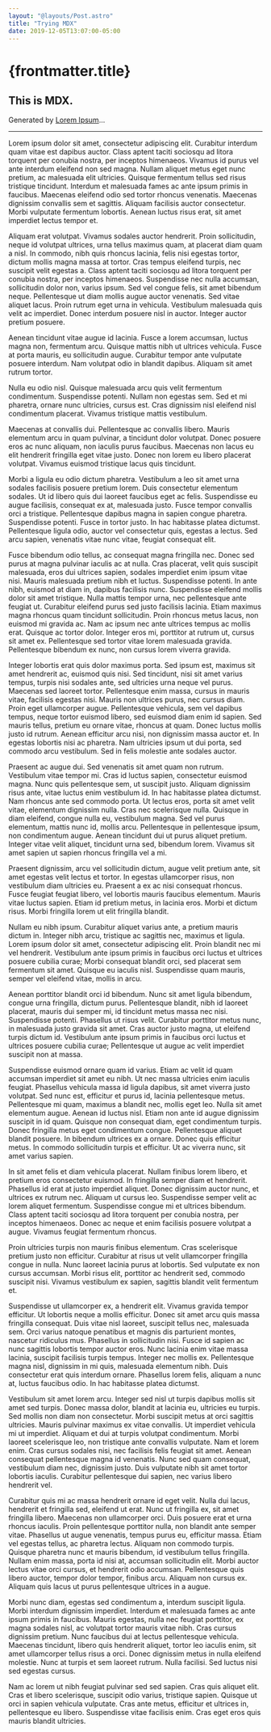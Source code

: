 ```yaml
---
layout: "@layouts/Post.astro"
title: "Trying MDX"
date: 2019-12-05T13:07:00-05:00
---
```


# {frontmatter.title}

## This is MDX.

Generated by [Lorem Ipsum](https://www.lipsum.com)...

----

Lorem ipsum dolor sit amet, consectetur adipiscing elit. Curabitur interdum quam vitae est dapibus auctor. Class aptent taciti sociosqu ad litora torquent per conubia nostra, per inceptos himenaeos. Vivamus id purus vel ante interdum eleifend non sed magna. Nullam aliquet metus eget nunc pretium, ac malesuada elit ultricies. Quisque fermentum tellus sed risus tristique tincidunt. Interdum et malesuada fames ac ante ipsum primis in faucibus. Maecenas eleifend odio sed tortor rhoncus venenatis. Maecenas dignissim convallis sem et sagittis. Aliquam facilisis auctor consectetur. Morbi vulputate fermentum lobortis. Aenean luctus risus erat, sit amet imperdiet lectus tempor et.

Aliquam erat volutpat. Vivamus sodales auctor hendrerit. Proin sollicitudin, neque id volutpat ultrices, urna tellus maximus quam, at placerat diam quam a nisl. In commodo, nibh quis rhoncus lacinia, felis nisi egestas tortor, dictum mollis magna massa at tortor. Cras tempus eleifend turpis, nec suscipit velit egestas a. Class aptent taciti sociosqu ad litora torquent per conubia nostra, per inceptos himenaeos. Suspendisse nec nulla accumsan, sollicitudin dolor non, varius ipsum. Sed vel congue felis, sit amet bibendum neque. Pellentesque ut diam mollis augue auctor venenatis. Sed vitae aliquet lacus. Proin rutrum eget urna in vehicula. Vestibulum malesuada quis velit ac imperdiet. Donec interdum posuere nisl in auctor. Integer auctor pretium posuere.

Aenean tincidunt vitae augue id lacinia. Fusce a lorem accumsan, luctus magna non, fermentum arcu. Quisque mattis nibh ut ultrices vehicula. Fusce at porta mauris, eu sollicitudin augue. Curabitur tempor ante vulputate posuere interdum. Nam volutpat odio in blandit dapibus. Aliquam sit amet rutrum tortor.

Nulla eu odio nisl. Quisque malesuada arcu quis velit fermentum condimentum. Suspendisse potenti. Nullam non egestas sem. Sed et mi pharetra, ornare nunc ultricies, cursus est. Cras dignissim nisl eleifend nisl condimentum placerat. Vivamus tristique mattis vestibulum.

Maecenas at convallis dui. Pellentesque ac convallis libero. Mauris elementum arcu in quam pulvinar, a tincidunt dolor volutpat. Donec posuere eros ac nunc aliquam, non iaculis purus faucibus. Maecenas non lacus eu elit hendrerit fringilla eget vitae justo. Donec non lorem eu libero placerat volutpat. Vivamus euismod tristique lacus quis tincidunt.

Morbi a ligula eu odio dictum pharetra. Vestibulum a leo sit amet urna sodales facilisis posuere pretium lorem. Duis consectetur elementum sodales. Ut id libero quis dui laoreet faucibus eget ac felis. Suspendisse eu augue facilisis, consequat ex at, malesuada justo. Fusce tempor convallis orci a tristique. Pellentesque dapibus magna in sapien congue pharetra. Suspendisse potenti. Fusce in tortor justo. In hac habitasse platea dictumst. Pellentesque ligula odio, auctor vel consectetur quis, egestas a lectus. Sed arcu sapien, venenatis vitae nunc vitae, feugiat consequat elit.

Fusce bibendum odio tellus, ac consequat magna fringilla nec. Donec sed purus at magna pulvinar iaculis ac at nulla. Cras placerat, velit quis suscipit malesuada, eros dui ultrices sapien, sodales imperdiet enim ipsum vitae nisi. Mauris malesuada pretium nibh et luctus. Suspendisse potenti. In ante nibh, euismod at diam in, dapibus facilisis nunc. Suspendisse eleifend mollis dolor sit amet tristique. Nulla mattis tempor urna, nec pellentesque ante feugiat ut. Curabitur eleifend purus sed justo facilisis lacinia. Etiam maximus magna rhoncus quam tincidunt sollicitudin. Proin rhoncus metus lacus, non euismod mi gravida ac. Nam ac ipsum nec ante ultrices tempus ac mollis erat. Quisque ac tortor dolor. Integer eros mi, porttitor at rutrum ut, cursus sit amet ex. Pellentesque sed tortor vitae lorem malesuada gravida. Pellentesque bibendum ex nunc, non cursus lorem viverra gravida.

Integer lobortis erat quis dolor maximus porta. Sed ipsum est, maximus sit amet hendrerit ac, euismod quis nisi. Sed tincidunt, nisi sit amet varius tempus, turpis nisi sodales ante, sed ultricies urna neque vel purus. Maecenas sed laoreet tortor. Pellentesque enim massa, cursus in mauris vitae, facilisis egestas nisi. Mauris non ultrices purus, nec cursus diam. Proin eget ullamcorper augue. Pellentesque vehicula, sem vel dapibus tempus, neque tortor euismod libero, sed euismod diam enim id sapien. Sed mauris tellus, pretium eu ornare vitae, rhoncus at quam. Donec luctus mollis justo id rutrum. Aenean efficitur arcu nisi, non dignissim massa auctor et. In egestas lobortis nisi ac pharetra. Nam ultricies ipsum ut dui porta, sed commodo arcu vestibulum. Sed in felis molestie ante sodales auctor.

Praesent ac augue dui. Sed venenatis sit amet quam non rutrum. Vestibulum vitae tempor mi. Cras id luctus sapien, consectetur euismod magna. Nunc quis pellentesque sem, ut suscipit justo. Aliquam dignissim risus ante, vitae luctus enim vestibulum id. In hac habitasse platea dictumst. Nam rhoncus ante sed commodo porta. Ut lectus eros, porta sit amet velit vitae, elementum dignissim nulla. Cras nec scelerisque nulla. Quisque in diam eleifend, congue nulla eu, vestibulum magna. Sed vel purus elementum, mattis nunc id, mollis arcu. Pellentesque in pellentesque ipsum, non condimentum augue. Aenean tincidunt dui ut purus aliquet pretium. Integer vitae velit aliquet, tincidunt urna sed, bibendum lorem. Vivamus sit amet sapien ut sapien rhoncus fringilla vel a mi.

Praesent dignissim, arcu vel sollicitudin dictum, augue velit pretium ante, sit amet egestas velit lectus et tortor. In egestas ullamcorper risus, non vestibulum diam ultricies eu. Praesent a ex ac nisi consequat rhoncus. Fusce feugiat feugiat libero, vel lobortis mauris faucibus elementum. Mauris vitae luctus sapien. Etiam id pretium metus, in lacinia eros. Morbi et dictum risus. Morbi fringilla lorem ut elit fringilla blandit.

Nullam eu nibh ipsum. Curabitur aliquet varius ante, a pretium mauris dictum in. Integer nibh arcu, tristique ac sagittis nec, maximus et ligula. Lorem ipsum dolor sit amet, consectetur adipiscing elit. Proin blandit nec mi vel hendrerit. Vestibulum ante ipsum primis in faucibus orci luctus et ultrices posuere cubilia curae; Morbi consequat blandit orci, sed placerat sem fermentum sit amet. Quisque eu iaculis nisl. Suspendisse quam mauris, semper vel eleifend vitae, mollis in arcu.

Aenean porttitor blandit orci id bibendum. Nunc sit amet ligula bibendum, congue urna fringilla, dictum purus. Pellentesque blandit, nibh id laoreet placerat, mauris dui semper mi, id tincidunt metus massa nec nisi. Suspendisse potenti. Phasellus ut risus velit. Curabitur porttitor metus nunc, in malesuada justo gravida sit amet. Cras auctor justo magna, ut eleifend turpis dictum id. Vestibulum ante ipsum primis in faucibus orci luctus et ultrices posuere cubilia curae; Pellentesque ut augue ac velit imperdiet suscipit non at massa.

Suspendisse euismod ornare quam id varius. Etiam ac velit id quam accumsan imperdiet sit amet eu nibh. Ut nec massa ultricies enim iaculis feugiat. Phasellus vehicula massa id ligula dapibus, sit amet viverra justo volutpat. Sed nunc est, efficitur et purus id, lacinia pellentesque metus. Pellentesque mi quam, maximus a blandit nec, mollis eget leo. Nulla sit amet elementum augue. Aenean id luctus nisl. Etiam non ante id augue dignissim suscipit in id quam. Quisque non consequat diam, eget condimentum turpis. Donec fringilla metus eget condimentum congue. Pellentesque aliquet blandit posuere. In bibendum ultrices ex a ornare. Donec quis efficitur metus. In commodo sollicitudin turpis et efficitur. Ut ac viverra nunc, sit amet varius sapien.

In sit amet felis et diam vehicula placerat. Nullam finibus lorem libero, et pretium eros consectetur euismod. In fringilla semper diam et hendrerit. Phasellus id erat at justo imperdiet aliquet. Donec dignissim auctor nunc, et ultrices ex rutrum nec. Aliquam ut cursus leo. Suspendisse semper velit ac lorem aliquet fermentum. Suspendisse congue mi et ultrices bibendum. Class aptent taciti sociosqu ad litora torquent per conubia nostra, per inceptos himenaeos. Donec ac neque et enim facilisis posuere volutpat a augue. Vivamus feugiat fermentum rhoncus.

Proin ultricies turpis non mauris finibus elementum. Cras scelerisque pretium justo non efficitur. Curabitur at risus ut velit ullamcorper fringilla congue in nulla. Nunc laoreet lacinia purus at lobortis. Sed vulputate ex non cursus accumsan. Morbi risus elit, porttitor ac hendrerit sed, commodo suscipit nisi. Vivamus vestibulum ex sapien, sagittis blandit velit fermentum et.

Suspendisse ut ullamcorper ex, a hendrerit elit. Vivamus gravida tempor efficitur. Ut lobortis neque a mollis efficitur. Donec sit amet arcu quis massa fringilla consequat. Duis vitae nisl laoreet, suscipit tellus nec, malesuada sem. Orci varius natoque penatibus et magnis dis parturient montes, nascetur ridiculus mus. Phasellus in sollicitudin nisi. Fusce id sapien ac nunc sagittis lobortis tempor auctor eros. Nunc lacinia enim vitae massa lacinia, suscipit facilisis turpis tempus. Integer nec mollis ex. Pellentesque magna nisl, dignissim in mi quis, malesuada elementum nibh. Duis consectetur erat quis interdum ornare. Phasellus lorem felis, aliquam a nunc at, luctus faucibus odio. In hac habitasse platea dictumst.

Vestibulum sit amet lorem arcu. Integer sed nisl ut turpis dapibus mollis sit amet sed turpis. Donec massa dolor, blandit at lacinia eu, ultricies eu turpis. Sed mollis non diam non consectetur. Morbi suscipit metus at orci sagittis ultricies. Mauris pulvinar maximus ex vitae convallis. Ut imperdiet vehicula mi ut imperdiet. Aliquam et dui at turpis volutpat condimentum. Morbi laoreet scelerisque leo, non tristique ante convallis vulputate. Nam et lorem enim. Cras cursus sodales nisi, nec facilisis felis feugiat sit amet. Aenean consequat pellentesque magna id venenatis. Nunc sed quam consequat, vestibulum diam nec, dignissim justo. Duis vulputate nibh sit amet tortor lobortis iaculis. Curabitur pellentesque dui sapien, nec varius libero hendrerit vel.

Curabitur quis mi ac massa hendrerit ornare id eget velit. Nulla dui lacus, hendrerit et fringilla sed, eleifend ut erat. Nunc ut fringilla ex, sit amet fringilla libero. Maecenas non ullamcorper orci. Duis posuere erat et urna rhoncus iaculis. Proin pellentesque porttitor nulla, non blandit ante semper vitae. Phasellus ut augue venenatis, tempus purus eu, efficitur massa. Etiam vel egestas tellus, ac pharetra lectus. Aliquam non commodo turpis. Quisque pharetra nunc et mauris bibendum, id vestibulum tellus fringilla. Nullam enim massa, porta id nisi at, accumsan sollicitudin elit. Morbi auctor lectus vitae orci cursus, et hendrerit odio accumsan. Pellentesque quis libero auctor, tempor dolor tempor, finibus arcu. Aliquam non cursus ex. Aliquam quis lacus ut purus pellentesque ultrices in a augue.

Morbi nunc diam, egestas sed condimentum a, interdum suscipit ligula. Morbi interdum dignissim imperdiet. Interdum et malesuada fames ac ante ipsum primis in faucibus. Mauris egestas, nulla nec feugiat porttitor, ex magna sodales nisl, ac volutpat tortor mauris vitae nibh. Cras cursus dignissim pretium. Nunc faucibus dui at lectus pellentesque vehicula. Maecenas tincidunt, libero quis hendrerit aliquet, tortor leo iaculis enim, sit amet ullamcorper tellus risus a orci. Donec dignissim metus in nulla eleifend molestie. Nunc at turpis et sem laoreet rutrum. Nulla facilisi. Sed luctus nisi sed egestas cursus.

Nam ac lorem ut nibh feugiat pulvinar sed sed sapien. Cras quis aliquet elit. Cras et libero scelerisque, suscipit odio varius, tristique sapien. Quisque ut orci in sapien vehicula vulputate. Cras ante metus, efficitur et ultrices in, pellentesque eu libero. Suspendisse vitae facilisis enim. Cras eget eros quis mauris blandit ultricies.

